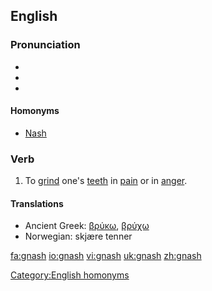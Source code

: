{{was wotd|2007|March|18}}
==English==

===Pronunciation===
*{{IPA|/næʃ/}}
*{{audio|en-us-gnash.ogg|Audio (US)}}
*{{rhymes|æʃ}}

====Homonyms====
*[[Nash]]

===Verb===
{{en-verb|gnash|es}}

# To [[grind]] one's [[teeth]] in [[pain]] or in [[anger]].

====Translations====
{{top}}
*Ancient Greek: [[βρύκω]], [[βρύχω]]
*Norwegian: skjære tenner
{{mid}}
{{bottom}}

[[Category:English homonyms]]

[[fa:gnash]]
[[io:gnash]]
[[vi:gnash]]
[[uk:gnash]]
[[zh:gnash]]